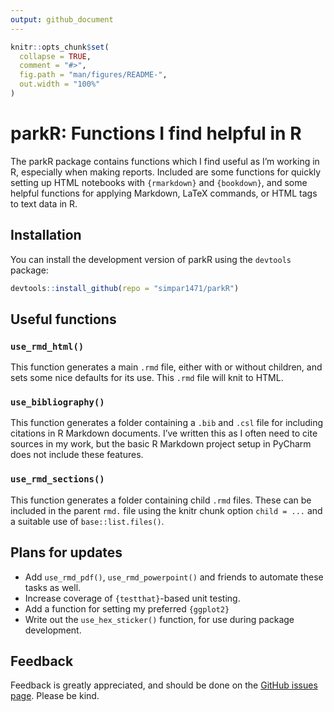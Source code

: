 ```yaml
---
output: github_document
---
```


<!-- README.md is generated from README.Rmd. Please edit that file -->

```r
knitr::opts_chunk$set(
  collapse = TRUE,
  comment = "#>",
  fig.path = "man/figures/README-",
  out.width = "100%"
)
```

# parkR: Functions I find helpful in R

<!-- badges: start -->
<!-- badges: end -->

The parkR package contains functions which I find useful as I'm working in R,
especially when making reports. Included are some functions for quickly setting
up HTML notebooks with `{rmarkdown}` and `{bookdown}`, and some helpful
functions for applying Markdown, LaTeX commands, or HTML tags to text data in R.

## Installation
You can install the development version of parkR using the `devtools` package:
```r
devtools::install_github(repo = "simpar1471/parkR")
```

## Useful functions

### `use_rmd_html()`
This function generates a main `.rmd` file, either with or without children, and
sets some nice defaults for its use. This `.rmd` file will knit to HTML.

### `use_bibliography()`
This function generates a folder containing a `.bib` and `.csl` file for
including citations in R Markdown documents. I've written this as I often need
to cite sources in my work, but the basic R Markdown project setup in PyCharm
does not include these features.

### `use_rmd_sections()`
This function generates a folder containing child `.rmd` files. These can be
included in the parent `rmd.` file using the knitr chunk option `child = ...`
and a suitable use of `base::list.files()`.

## Plans for updates
* Add `use_rmd_pdf()`, `use_rmd_powerpoint()` and friends to automate these
  tasks as well.
* Increase coverage of `{testthat}`-based unit testing.
* Add a function for setting my preferred `{ggplot2}`
* Write out the `use_hex_sticker()` function, for use during package
  development.

## Feedback
Feedback is greatly appreciated, and should be done on the
[GitHub issues page](https://www.github.com/parkR/issues). Please be kind.
